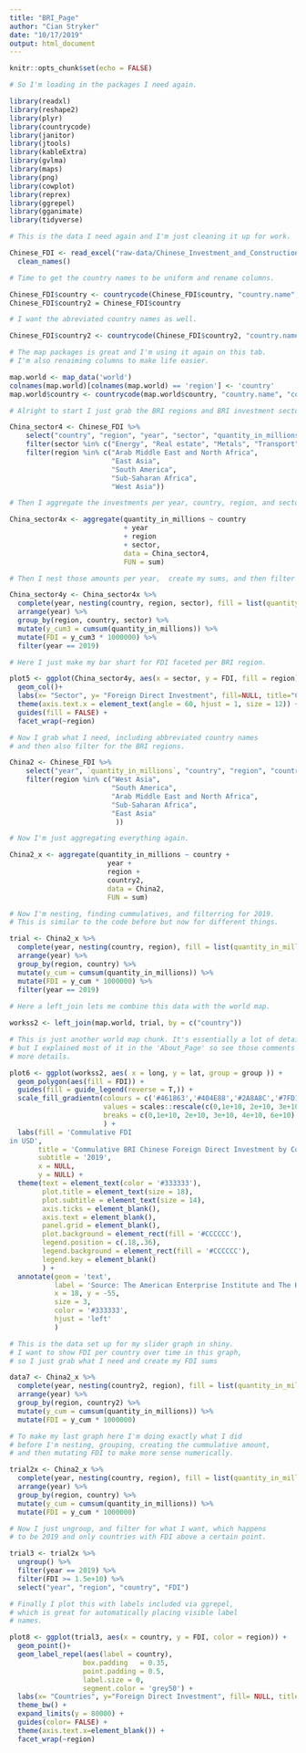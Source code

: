 ```yaml
---
title: "BRI_Page"
author: "Cian Stryker"
date: "10/17/2019"
output: html_document
---
```


```r
knitr::opts_chunk$set(echo = FALSE)

# So I'm loading in the packages I need again. 

library(readxl)
library(reshape2)
library(plyr)
library(countrycode)
library(janitor)
library(jtools)
library(kableExtra)
library(gvlma)
library(maps)
library(png)
library(cowplot)
library(reprex)
library(ggrepel)
library(gganimate)
library(tidyverse)
```

```r

# This is the data I need again and I'm just cleaning it up for work.

Chinese_FDI <- read_excel("raw-data/Chinese_Investment_and_Construction.xlsx", skip = 4) %>%
  clean_names()

# Time to get the country names to be uniform and rename columns.

Chinese_FDI$country <- countrycode(Chinese_FDI$country, "country.name", "country.name")
Chinese_FDI$country2 = Chinese_FDI$country

# I want the abreviated country names as well.

Chinese_FDI$country2 <- countrycode(Chinese_FDI$country2, "country.name", "iso2c")
```

```r

# The map packages is great and I'm using it again on this tab.
# I'm also renaiming columns to make life easier. 

map.world <- map_data('world')
colnames(map.world)[colnames(map.world) == 'region'] <- 'country'
map.world$country <- countrycode(map.world$country, "country.name", "country.name")

```

```r

# Alright to start I just grab the BRI regions and BRI investment sectors

China_sector4 <- Chinese_FDI %>%
    select("country", "region", "year", "sector", "quantity_in_millions") %>%
    filter(sector %in% c("Energy", "Real estate", "Metals", "Transport")) %>%
    filter(region %in% c("Arab Middle East and North Africa", 
                         "East Asia", 
                         "South America", 
                         "Sub-Saharan Africa", 
                         "West Asia"))

# Then I aggregate the investments per year, country, region, and sector.

China_sector4x <- aggregate(quantity_in_millions ~ country 
                            + year 
                            + region 
                            + sector, 
                            data = China_sector4, 
                            FUN = sum)

# Then I nest those amounts per year,  create my sums, and then filter for 2019.

China_sector4y <- China_sector4x %>%
  complete(year, nesting(country, region, sector), fill = list(quantity_in_millions=0)) %>%
  arrange(year) %>%
  group_by(region, country, sector) %>%
  mutate(y_cum3 = cumsum(quantity_in_millions)) %>%
  mutate(FDI = y_cum3 * 1000000) %>%
  filter(year == 2019)

# Here I just make my bar shart for FDI faceted per BRI region.

plot5 <- ggplot(China_sector4y, aes(x = sector, y = FDI, fill = region)) +
  geom_col()+
  labs(x= "Sector", y= "Foreign Direct Investment", fill=NULL, title="Chinese BRI Investment") +
  theme(axis.text.x = element_text(angle = 60, hjust = 1, size = 12)) +
  guides(fill = FALSE) +
  facet_wrap(~region)

```

```r

# Now I grab what I need, including abbreviated country names
# and then also filter for the BRI regions. 

China2 <- Chinese_FDI %>% 
    select("year", `quantity_in_millions`, "country", "region", "country2") %>%
    filter(region %in% c("West Asia", 
                         "South America",
                         "Arab Middle East and North Africa",
                         "Sub-Saharan Africa",
                         "East Asia"
                          ))

# Now I'm just aggregating everything again. 

China2_x <- aggregate(quantity_in_millions ~ country + 
                        year + 
                        region + 
                        country2, 
                        data = China2, 
                        FUN = sum)
```


```r

# Now I'm nesting, finding cummulatives, and filterring for 2019. 
# This is similar to the code before but now for different things. 

trial <- China2_x %>%
  complete(year, nesting(country, region), fill = list(quantity_in_millions=0)) %>%
  arrange(year) %>%
  group_by(region, country) %>%
  mutate(y_cum = cumsum(quantity_in_millions)) %>%
  mutate(FDI = y_cum * 1000000) %>%
  filter(year == 2019)
  
# Here a left_join lets me combine this data with the world map. 

workss2 <- left_join(map.world, trial, by = c("country"))

``` 

```r

# This is just another world map chunk. It's essentially a lot of detail work
# but I explained most of it in the 'About_Page' so see those comments for
# more details. 

plot6 <- ggplot(workss2, aes( x = long, y = lat, group = group )) +
  geom_polygon(aes(fill = FDI)) +
  guides(fill = guide_legend(reverse = T,)) +
  scale_fill_gradientn(colours = c('#461863','#404E88','#2A8A8C','#7FD157','#F9E53F'), 
                       values = scales::rescale(c(0,1e+10, 2e+10, 3e+10, 4e+10, 6e+10)), 
                       breaks = c(0,1e+10, 2e+10, 3e+10, 4e+10, 6e+10)
                       ) +
  labs(fill = 'Commulative FDI
in USD',
       title = 'Commulative BRI Chinese Foreign Direct Investment by Country',
       subtitle = '2019',
       x = NULL,
       y = NULL) +
  theme(text = element_text(color = '#333333'),
        plot.title = element_text(size = 18),
        plot.subtitle = element_text(size = 14),
        axis.ticks = element_blank(),
        axis.text = element_blank(),
        panel.grid = element_blank(),
        plot.background = element_rect(fill = '#CCCCCC'),
        legend.position = c(.18,.36),
        legend.background = element_rect(fill = '#CCCCCC'),
        legend.key = element_blank()
        ) +
  annotate(geom = 'text',
           label = 'Source: The American Enterprise Institute and The Heritage Foundation',
           x = 18, y = -55,
           size = 3,
           color = '#333333',
           hjust = 'left'
           )
```

```r

# This is the data set up for my slider graph in shiny. 
# I want to show FDI per country over time in this graph, 
# so I just grab what I need and create my FDI sums

data7 <- China2_x %>%
  complete(year, nesting(country2, region), fill = list(quantity_in_millions=0)) %>%
  arrange(year) %>%
  group_by(region, country2) %>%
  mutate(y_cum = cumsum(quantity_in_millions)) %>%
  mutate(FDI = y_cum * 1000000) 

```

```r

# To make my last graph here I'm doing exactly what I did 
# before I'm nesting, grouping, creating the cummulative amount, 
# and then mutating FDI to make more sense numerically.

trial2x <- China2_x %>%
  complete(year, nesting(country, region), fill = list(quantity_in_millions=0)) %>%
  arrange(year) %>%
  group_by(region, country) %>%
  mutate(y_cum = cumsum(quantity_in_millions)) %>%
  mutate(FDI = y_cum * 1000000) 

# Now I just ungroup, and filter for what I want, which happens
# to be 2019 and only countries with FDI above a certain point.

trial3 <- trial2x %>%
  ungroup() %>%
  filter(year == 2019) %>%
  filter(FDI >= 1.5e+10) %>%
  select("year", "region", "country", "FDI")

# Finally I plot this with labels included via ggrepel, 
# which is great for automatically placing visible label
# names. 

plot8 <- ggplot(trial3, aes(x = country, y = FDI, color = region)) +
  geom_point()+
  geom_label_repel(aes(label = country),
                  box.padding   = 0.35, 
                  point.padding = 0.5,
                  label.size = 0,
                  segment.color = 'grey50') +
  labs(x= "Countries", y="Foreign Direct Investment", fill= NULL, title="Top BRI Investment Countries") +
  theme_bw() +
  expand_limits(y = 80000) +
  guides(color= FALSE) +
  theme(axis.text.x=element_blank()) +
  facet_wrap(~region)

```